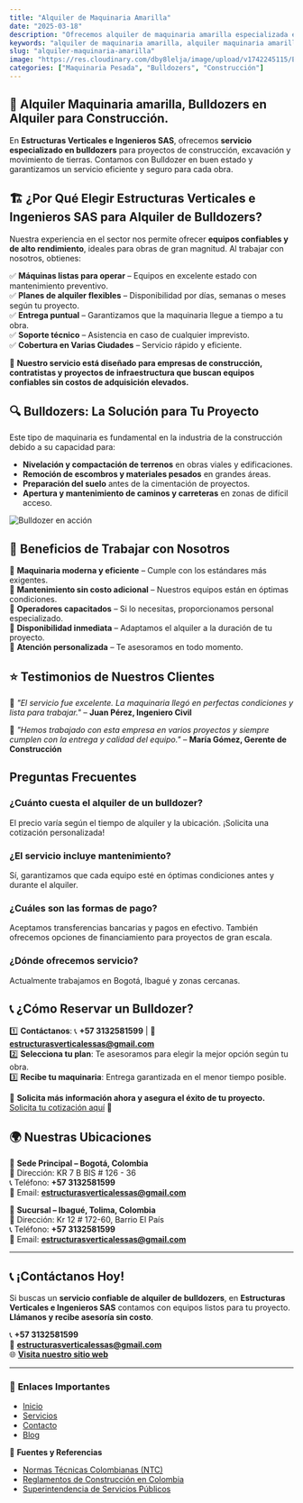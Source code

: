```yaml
---
title: "Alquiler de Maquinaria Amarilla"
date: "2025-03-18"
description: "Ofrecemos alquiler de maquinaria amarilla especializada en bulldozers para construcción y movimiento de tierras. Equipos modernos con mantenimiento garantizado."
keywords: "alquiler de maquinaria amarilla, alquiler maquinaria amarilla, bulldozer en renta, maquinaria pesada para construcción, bulldozer en alquiler, equipos para movimiento de tierras"
slug: "alquiler-maquinaria-amarilla"
image: "https://res.cloudinary.com/dby8lelja/image/upload/v1742245115/Estructuras%20Verticales%20e%20Ingenieros%20SAS/Imagenes%20Blog/buldozer2_u317hc.webp"
categories: ["Maquinaria Pesada", "Bulldozers", "Construcción"]
---
```


## 🚜 Alquiler Maquinaria amarilla, Bulldozers en Alquiler para Construcción. 

En **Estructuras Verticales e Ingenieros SAS**, ofrecemos **servicio especializado en bulldozers** para proyectos de construcción, excavación y movimiento de tierras. Contamos con Bulldozer en buen estado y garantizamos un servicio eficiente y seguro para cada obra.  

## 🏗️ ¿Por Qué Elegir Estructuras Verticales e Ingenieros SAS para Alquiler de Bulldozers?  

Nuestra experiencia en el sector nos permite ofrecer **equipos confiables y de alto rendimiento**, ideales para obras de gran magnitud. Al trabajar con nosotros, obtienes:  

✅ **Máquinas listas para operar** – Equipos en excelente estado con mantenimiento preventivo.  
✅ **Planes de alquiler flexibles** – Disponibilidad por días, semanas o meses según tu proyecto.  
✅ **Entrega puntual** – Garantizamos que la maquinaria llegue a tiempo a tu obra.  
✅ **Soporte técnico** – Asistencia en caso de cualquier imprevisto.  
✅ **Cobertura en Varias Ciudades** – Servicio rápido y eficiente.  

📌 **Nuestro servicio está diseñado para empresas de construcción, contratistas y proyectos de infraestructura que buscan equipos confiables sin costos de adquisición elevados.**  

## 🔍 Bulldozers: La Solución para Tu Proyecto  

Este tipo de maquinaria es fundamental en la industria de la construcción debido a su capacidad para:  

- **Nivelación y compactación de terrenos** en obras viales y edificaciones.  
- **Remoción de escombros y materiales pesados** en grandes áreas.  
- **Preparación del suelo** antes de la cimentación de proyectos.  
- **Apertura y mantenimiento de caminos y carreteras** en zonas de difícil acceso.  

![Bulldozer en acción](https://res.cloudinary.com/dby8lelja/image/upload/v1742245118/Estructuras%20Verticales%20e%20Ingenieros%20SAS/Imagenes%20Blog/buldozer7_nmiz09.webp)  

## 📌 Beneficios de Trabajar con Nosotros  

🔹 **Maquinaria moderna y eficiente** – Cumple con los estándares más exigentes.  
🔹 **Mantenimiento sin costo adicional** – Nuestros equipos están en óptimas condiciones.  
🔹 **Operadores capacitados** – Si lo necesitas, proporcionamos personal especializado.  
🔹 **Disponibilidad inmediata** – Adaptamos el alquiler a la duración de tu proyecto.  
🔹 **Atención personalizada** – Te asesoramos en todo momento.  

## ⭐ Testimonios de Nuestros Clientes  

📢 *"El servicio fue excelente. La maquinaria llegó en perfectas condiciones y lista para trabajar."* – **Juan Pérez, Ingeniero Civil**  

📢 *"Hemos trabajado con esta empresa en varios proyectos y siempre cumplen con la entrega y calidad del equipo."* – **María Gómez, Gerente de Construcción**  

## Preguntas Frecuentes  

### ¿Cuánto cuesta el alquiler de un bulldozer?  
El precio varía según el tiempo de alquiler y la ubicación. ¡Solicita una cotización personalizada!  

### ¿El servicio incluye mantenimiento?  
Sí, garantizamos que cada equipo esté en óptimas condiciones antes y durante el alquiler.  

### ¿Cuáles son las formas de pago?  
Aceptamos transferencias bancarias y pagos en efectivo. También ofrecemos opciones de financiamiento para proyectos de gran escala.  

### ¿Dónde ofrecemos servicio?  
Actualmente trabajamos en Bogotá, Ibagué y zonas cercanas.  

## 📞 ¿Cómo Reservar un Bulldozer?  

1️⃣ **Contáctanos**: 📞 **+57 3132581599** | 📩 **[estructurasverticalessas@gmail.com](mailto:estructurasverticalessas@gmail.com)**  
2️⃣ **Selecciona tu plan**: Te asesoramos para elegir la mejor opción según tu obra.  
3️⃣ **Recibe tu maquinaria**: Entrega garantizada en el menor tiempo posible.  

📌 **Solicita más información ahora y asegura el éxito de tu proyecto.** [Solicita tu cotización aquí](http://estructurasverticales.com/) 📩  

## 🌍 Nuestras Ubicaciones  

🏢 **Sede Principal – Bogotá, Colombia**  
📍 Dirección: KR 7 B BIS # 126 - 36  
📞 Teléfono: **+57 3132581599**  
📩 Email: **[estructurasverticalessas@gmail.com](mailto:estructurasverticalessas@gmail.com)**  

🏢 **Sucursal – Ibagué, Tolima, Colombia**  
📍 Dirección: Kr 12 # 172-60, Barrio El País  
📞 Teléfono: **+57 3132581599**  
📩 Email: **[estructurasverticalessas@gmail.com](mailto:estructurasverticalessas@gmail.com)**  

---  

## 📞 ¡Contáctanos Hoy!  

Si buscas un **servicio confiable de alquiler de bulldozers**, en **Estructuras Verticales e Ingenieros SAS** contamos con equipos listos para tu proyecto. **Llámanos y recibe asesoría sin costo**.  

📞 **+57 3132581599**  
📩 **[estructurasverticalessas@gmail.com](mailto:estructurasverticalessas@gmail.com)**  
🌐 **[Visita nuestro sitio web](http://estructurasverticales.com/)**  

---

### 🔗 **Enlaces Importantes**  

- [Inicio](http://estructurasverticales.com/)  
- [Servicios](https://www.estructurasverticales.com/servicios/alquiler-de-maquinaria-pesada)  
- [Contacto](https://www.estructurasverticales.com/#contacto)  
- [Blog](http://estructurasverticales.com/blog/)  

🔹 **Fuentes y Referencias**  

- [Normas Técnicas Colombianas (NTC)](https://www.icontec.org/)  
- [Reglamentos de Construcción en Colombia](https://www.minvivienda.gov.co/)  
- [Superintendencia de Servicios Públicos](https://www.superservicios.gov.co/)  



